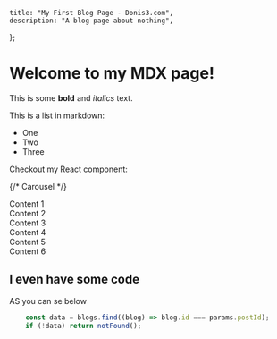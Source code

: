 	title: "My First Blog Page - Donis3.com",
	description: "A blog page about nothing",
};

# Welcome to my MDX page!

This is some **bold** and _italics_ text.

This is a list in markdown:

-   One
-   Two
-   Three

Checkout my React component:

{/* Carousel */}

<Carousel buttonTheme="dark">
	<div className="w-32 bg-white p-4">Content 1</div>
	<div className="w-32 bg-white p-4">Content 2</div>
	<div className="w-32 bg-white p-4">Content 3</div>
	<div className="w-32 bg-white p-4">Content 4</div>
	<div className="w-32 bg-white p-4">Content 5</div>
	<div className="w-32 bg-white p-4">Content 6</div>
</Carousel>

## I even have some code

AS you can se below

```js
	const data = blogs.find((blog) => blog.id === params.postId);
	if (!data) return notFound();
```
